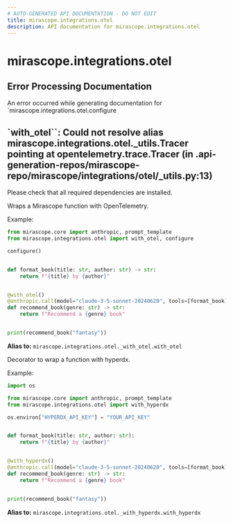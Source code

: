 ```yaml
---
# AUTO-GENERATED API DOCUMENTATION - DO NOT EDIT
title: mirascope.integrations.otel
description: API documentation for mirascope.integrations.otel
---
```


# mirascope.integrations.otel


## Error Processing Documentation

An error occurred while generating documentation for `mirascope.integrations.otel.configure

## `with_otel``: Could not resolve alias mirascope.integrations.otel._utils.Tracer pointing at opentelemetry.trace.Tracer (in .api-generation-repos/mirascope-repo/mirascope/integrations/otel/_utils.py:13)

Please check that all required dependencies are installed.


Wraps a Mirascope function with OpenTelemetry.

Example:

```python
from mirascope.core import anthropic, prompt_template
from mirascope.integrations.otel import with_otel, configure

configure()


def format_book(title: str, author: str) -> str:
    return f"{title} by {author}"


@with_otel()
@anthropic.call(model="claude-3-5-sonnet-20240620", tools=[format_book])
def recommend_book(genre: str) -> str:
    return f"Recommend a {genre} book"


print(recommend_book("fantasy"))
```

<ReturnType
  type="Callable[[Callable[_P, _R]], Callable[_P, _R]]"
  moduleContext="collections.abc"
  isBuiltin={false}
  contentSubpath="docs/mirascope"
  currentModule="mirascope.integrations.otel._with_otel"
/>


**Alias to:** `mirascope.integrations.otel._with_otel.with_otel`

Decorator to wrap a function with hyperdx.

Example:

```python
import os

from mirascope.core import anthropic, prompt_template
from mirascope.integrations.otel import with_hyperdx

os.environ["HYPERDX_API_KEY"] = "YOUR_API_KEY"


def format_book(title: str, author: str):
    return f"{title} by {author}"


@with_hyperdx()
@anthropic.call(model="claude-3-5-sonnet-20240620", tools=[format_book])
def recommend_book(genre: str) -> str:
    return f"Recommend a {genre} book"


print(recommend_book("fantasy"))
```

<ReturnType
  type="Callable[[Callable[_P, _R]], Callable[_P, _R]]"
  moduleContext="collections.abc"
  isBuiltin={false}
  contentSubpath="docs/mirascope"
  currentModule="mirascope.integrations.otel._with_hyperdx"
/>


**Alias to:** `mirascope.integrations.otel._with_hyperdx.with_hyperdx`

